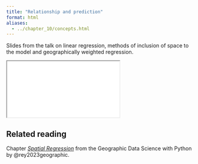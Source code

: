 ```yaml
---
title: "Relationship and prediction"
format: html
aliases:
  - ../chapter_10/concepts.html
---
```


<!-- - non-spatial regression
- GWR
- MGWR -->

Slides from the talk on linear regression, methods of inclusion of space to the model and geographically weighted regression.

```{=html}
<iframe class="slide-deck" src="slides.html"></iframe>
```


::: {.callout-tip}
## Related reading

Chapter [_Spatial Regression_](https://geographicdata.science/book/notebooks/11_regression.html) from the Geographic Data Science with Python by @rey2023geographic.
:::